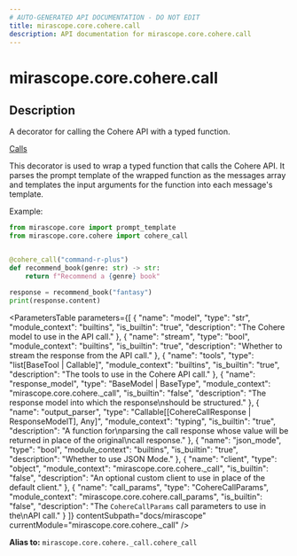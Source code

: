 ```yaml
---
# AUTO-GENERATED API DOCUMENTATION - DO NOT EDIT
title: mirascope.core.cohere.call
description: API documentation for mirascope.core.cohere.call
---
```


# mirascope.core.cohere.call

## Description

A decorator for calling the Cohere API with a typed function.

<Info title="Usage">

[Calls](/docs/mirascope/learn/calls)

</Info>


This decorator is used to wrap a typed function that calls the Cohere API. It parses
the prompt template of the wrapped function as the messages array and templates the input
arguments for the function into each message's template.

Example:

```python
from mirascope.core import prompt_template
from mirascope.core.cohere import cohere_call


@cohere_call("command-r-plus")
def recommend_book(genre: str) -> str:
    return f"Recommend a {genre} book"

response = recommend_book("fantasy")
print(response.content)
```

<ParametersTable
  parameters={[
  {
    "name": "model",
    "type": "str",
    "module_context": "builtins",
    "is_builtin": "true",
    "description": "The Cohere model to use in the API call."
  },
  {
    "name": "stream",
    "type": "bool",
    "module_context": "builtins",
    "is_builtin": "true",
    "description": "Whether to stream the response from the API call."
  },
  {
    "name": "tools",
    "type": "list[BaseTool | Callable]",
    "module_context": "builtins",
    "is_builtin": "true",
    "description": "The tools to use in the Cohere API call."
  },
  {
    "name": "response_model",
    "type": "BaseModel | BaseType",
    "module_context": "mirascope.core.cohere._call",
    "is_builtin": "false",
    "description": "The response model into which the response\nshould be structured."
  },
  {
    "name": "output_parser",
    "type": "Callable[[CohereCallResponse | ResponseModelT], Any]",
    "module_context": "typing",
    "is_builtin": "true",
    "description": "A function for\nparsing the call response whose value will be returned in place of the original\ncall response."
  },
  {
    "name": "json_mode",
    "type": "bool",
    "module_context": "builtins",
    "is_builtin": "true",
    "description": "Whether to use JSON Mode."
  },
  {
    "name": "client",
    "type": "object",
    "module_context": "mirascope.core.cohere._call",
    "is_builtin": "false",
    "description": "An optional custom client to use in place of the default client."
  },
  {
    "name": "call_params",
    "type": "CohereCallParams",
    "module_context": "mirascope.core.cohere.call_params",
    "is_builtin": "false",
    "description": "The `CohereCallParams` call parameters to use in the\nAPI call."
  }
]}
  contentSubpath="docs/mirascope"
  currentModule="mirascope.core.cohere._call"
/>

<ReturnType
  type="Callable"
  moduleContext="typing"
  isBuiltin={true}
  contentSubpath="docs/mirascope"
  currentModule="mirascope.core.cohere._call"
  description="The decorator for turning a typed function into a Cohere API\ncall."
/>


**Alias to:** `mirascope.core.cohere._call.cohere_call`

